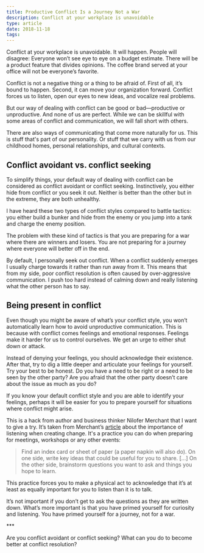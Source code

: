 ```yaml
---
title: Productive Conflict Is a Journey Not a War
description: Conflict at your workplace is unavoidable
type: article
date: 2018-11-18
tags:
---
```


Conflict at your workplace is unavoidable. It will happen. People will disagree: Everyone won’t see eye to eye on a budget estimate. There will be a product feature that divides opinions. The coffee brand served at your office will not be everyone’s favorite.

Conflict is not a negative thing or a thing to be afraid of. First of all, it’s bound to happen. Second, it can move your organization forward. Conflict forces us to listen, open our eyes to new ideas, and vocalize real problems.

But our way of dealing with conflict can be good or bad—productive or unproductive. And none of us are perfect. While we can be skillful with some areas of conflict and communication, we will fall short with others.

There are also ways of communicating that come more naturally for us. This is stuff that's part of our personality. Or stuff that we carry with us from our childhood homes, personal relationships, and cultural contexts.

## Conflict avoidant vs. conflict seeking

To simplify things, your default way of dealing with conflict can be considered as conflict avoidant or conflict seeking. Instinctively, you either hide from conflict or you seek it out. Neither is better than the other but in the extreme, they are both unhealthy.

I have heard these two types of conflict styles compared to battle tactics: you either build a bunker and hide from the enemy or you jump into a tank and charge the enemy position.

The problem with these kind of tactics is that you are preparing for a war where there are winners and losers. You are not preparing for a journey where everyone will better off in the end.

By default, I personally seek out conflict. When a conflict suddenly emerges I usually charge towards it rather than run away from it. This means that from my side, poor conflict resolution is often caused by over-aggressive communication. I push too hard instead of calming down and really listening what the other person has to say.

## Being present in conflict

Even though you might be aware of what’s your conflict style, you won’t automatically learn how to avoid unproductive communication. This is because with conflict comes feelings and emotional responses. Feelings make it harder for us to control ourselves. We get an urge to either shut down or attack.

Instead of denying your feelings, you should acknowledge their existence. After that, try to dig a little deeper and articulate your feelings for yourself. Try your best to be honest. Do you have a need to be right or a need to be seen by the other party? Are you afraid that the other party doesn’t care about the issue as much as you do?

If you know your default conflict style and you are able to identify your feelings, perhaps it will be easier for you to prepare yourself for situations where conflict might arise.

This is a hack from author and business thinker Nilofer Merchant that I want to give a try. It’s taken from Merchant’s [article](https://hbr.org/2018/02/to-change-someones-mind-stop-talking-and-listen) about the importance of listening when creating change. It's a practice you can do when preparing for meetings, workshops or any other events:

> Find an index card or sheet of paper (a paper napkin will also do). On one side, write key ideas that could be useful for you to share. […] On the other side, brainstorm questions you want to ask and things you hope to learn.

This practice forces you to make a physical act to acknowledge that it’s at least as equally important for you to listen than it is to talk.

It’s not important if you don’t get to ask the questions as they are written down. What’s more important is that you have primed yourself for curiosity and listening. You have primed yourself for a journey, not for a war.

\*\*\*

Are you conflict avoidant or conflict seeking? What can you do to become better at conflict resolution?
